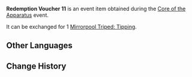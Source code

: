 {{Item Infobox
|id           = 101877
|image        = Item Redemption Voucher 11.png
|type         = Event Items
|group        = Redemption Vouchers
|description  = Used to redeem [[Mirrorpool Triped: Tipping]]
|source1      = [[Core of the Apparatus]] Event
|event        = Core of the Apparatus
}}
'''Redemption Voucher 11''' is an event item obtained during the [[Core of the Apparatus]] event.

It can be exchanged for 1 [[Mirrorpool Triped: Tipping]].

==Other Languages==
{{Other Languages
|default_hidden = 1
|en      = Redemption Voucher 11
|zhs     = 兑换券11号
|zhs_rm  = Duìhuàn-quàn Shíyī Hào
|zht     = 兌換券11號
|zht_rm  = Duìhuàn-quàn Shíyī Hào
|ja      = 引換券11
|ja_rm   = Hikikaeken Juuichi
|ko      = 교환 쿠폰 11호
|ko_rm   = Gyohwan Kupon Sibilho
|es      = Cupón de canje n.º 11
|fr      = Coupon d'échange 11
|ru      = Купон обмена №11
|th      = คูปองแลกรับหมายเลข 11
|th_rm   = 
|vi      = Phiếu Quà Tặng 11
|de      = Gutschein Nr.11
|id      = Kupon Penukaran 11
|pt      = Cupom de Troca 11
}}

==Change History==
{{Change History|2.7}}